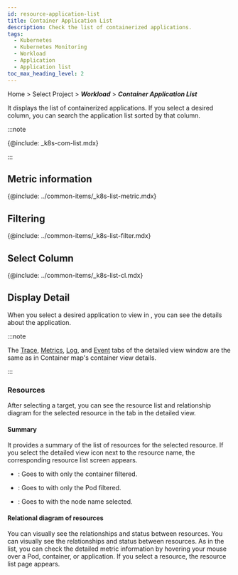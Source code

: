 ```yaml
---
id: resource-application-list
title: Container Application List
description: Check the list of containerized applications.
tags:
  - Kubernetes
  - Kubernetes Monitoring
  - Workload
  - Application
  - Application list
toc_max_heading_level: 2
---
```


Home > Select Project > **_Workload_** > **_Container Application List_**

It displays the list of containerized applications. If you select a desired column, you can search the application list sorted by that column. 

<ImgLang img='k8s-app-list.png' desc='Application List' />

:::note 

{@include: _k8s-com-list.mdx} 

:::

## Metric information

{@include: ../common-items/_k8s-list-metric.mdx} 

## Filtering

{@include: ../common-items/_k8s-list-filter.mdx}

## Select Column

{@include: ../common-items/_k8s-list-cl.mdx}

## Display Detail

When you select a desired application to view in <Cmdname sid="containerizedAppList" className="uitext" />, you can see the details about the application.

:::note 

The [Trace](container-map-trace), [Metrics](container-map-metrics), [Log](container-map-log), and [Event](container-map-event) tabs of the detailed view window are the same as in Container map's container view details.

:::

### Resources

After selecting a target, you can see the resource list and relationship diagram for the selected resource in the <Cmdname sid="resource" className="uitext" /> tab in the detailed view. 

<ImgLang img='k8s-app-list-detail.png' desc='Application List' />

#### Summary

It provides a summary of the list of resources for the selected resource. If you select the detailed view icon next to the resource name, the corresponding resource list screen appears. 

- <Cmdname sid="container" className="uitext" />: Goes to <Cmdname sid="container_list" className="uitext" /> with only the container filtered.

- <Cmdname sid="podName" className="uitext" />: Goes to <Cmdname sid="podList" className="uitext" /> with only the Pod filtered.

- <Cmdname sid="node" className="uitext" />: Goes to <Cmdname sid="node_detail" className="uitext" /> with the node name selected.

#### Relational diagram of resources

You can visually see the relationships and status between resources. You can visually see the relationships and status between resources. As in the list, you can check the detailed metric information by hovering your mouse over a Pod, container, or application. If you select a resource, the resource list page appears.
